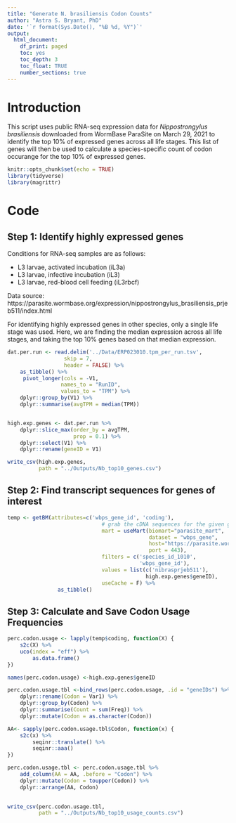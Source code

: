 ```yaml
---
title: "Generate N. brasiliensis Codon Counts"
author: "Astra S. Bryant, PhD"
date: '`r format(Sys.Date(), "%B %d, %Y")`'
output:
  html_document:
    df_print: paged
    toc: yes
    toc_depth: 3
    toc_float: TRUE
    number_sections: true
---
```


# Introduction
This script uses public RNA-seq expression data for *Nippostrongylus brasiliensis* downloaded from WormBase ParaSite on March 29, 2021 to identify the top 10% of expressed genes across all life stages. This list of genes will then be used to calculate a species-specific count of codon occurange for the top 10% of expressed genes. 

```r
knitr::opts_chunk$set(echo = TRUE)
library(tidyverse)
library(magrittr)
```

# Code  

## Step 1: Identify highly expressed genes

Conditions for RNA-seq samples are as follows:  

* L3 larvae, activated incubation (iL3a)
* L3 larvae, infective incubation (iL3)
* L3 larvae, red-blood cell feeding (iL3rbcf)  

Data source: https://parasite.wormbase.org/expression/nippostrongylus_brasiliensis_prjeb511/index.html  

For identifying highly expressed genes in other species, only a single life stage was used. Here, we are finding the median expression across all life stages, and taking the top 10% genes based on that median expression.  

```r
dat.per.run <- read.delim('../Data/ERP023010.tpm_per_run.tsv',
                  skip = 7,
                  header = FALSE) %>%
    as_tibble() %>%
     pivot_longer(cols = -V1,
                 names_to = "RunID", 
                 values_to = "TPM") %>%
    dplyr::group_by(V1) %>%
    dplyr::summarise(avgTPM = median(TPM))


high.exp.genes <- dat.per.run %>%
    dplyr::slice_max(order_by = avgTPM,
                     prop = 0.1) %>%
    dplyr::select(V1) %>%
    dplyr::rename(geneID = V1)

write_csv(high.exp.genes,
          path = "../Outputs/Nb_top10_genes.csv")
```

## Step 2: Find transcript sequences for genes of interest  

```r
temp <- getBM(attributes=c('wbps_gene_id', 'coding'),
                              # grab the cDNA sequences for the given genes from WormBase ParaSite
                              mart = useMart(biomart="parasite_mart", 
                                             dataset = "wbps_gene", 
                                             host="https://parasite.wormbase.org", 
                                             port = 443),
                              filters = c('species_id_1010', 
                                          'wbps_gene_id'),
                              values = list(c('nibrasprjeb511'),
                                            high.exp.genes$geneID),
                              useCache = F) %>%
                as_tibble()
```

## Step 3: Calculate and Save Codon Usage Frequencies
``` r
perc.codon.usage <- lapply(temp$coding, function(X) {
    s2c(X) %>%
    uco(index = "eff") %>%
        as.data.frame()
})

names(perc.codon.usage) <-high.exp.genes$geneID

perc.codon.usage.tbl <-bind_rows(perc.codon.usage, .id = "geneIDs") %>%
    dplyr::rename(Codon = Var1) %>%
    dplyr::group_by(Codon) %>%
    dplyr::summarise(Count = sum(Freq)) %>%
    dplyr::mutate(Codon = as.character(Codon))

AA<- sapply(perc.codon.usage.tbl$Codon, function(x) {
    s2c(x) %>%
        seqinr::translate() %>%
        seqinr::aaa()
})

perc.codon.usage.tbl <- perc.codon.usage.tbl %>%
    add_column(AA = AA, .before = "Codon") %>%
    dplyr::mutate(Codon = toupper(Codon)) %>%
    dplyr::arrange(AA, Codon)
   

write_csv(perc.codon.usage.tbl,
          path = "../Outputs/Nb_top10_usage_counts.csv")
```

